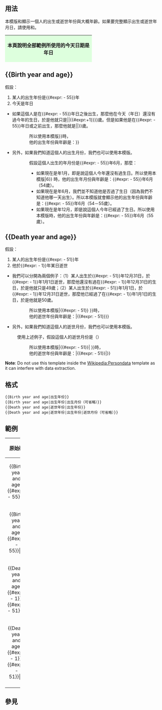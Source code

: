 <noinclude>{{template doc page viewed directly}}</noinclude>
{{High-use|5614}}
<!-- 在本行下編輯模板說明 -->

== 用法 ==
本模版{{tl|Birth year and age}}和{{tl|Death year and age}}顯示一個人的出生或逝世年份與大概年齡。如果要完整顯示出生或逝世年月日，請使用{{t1|Birth date and age}}和{{tl|Death date and age}}。

{| class="wikitable plainlinksneverexpand noprint" style="margin-top:0; width:100%; text-align:center;"
|-
! colspan="6" style="background:#dfd;"|
本頁說明全部範例所使用的今天日期是<br> 
{{CURRENTYEAR}}年{{CURRENTMONTHNAME}}{{CURRENTDAY}}日
|}

==<nowiki>{{Birth year and age}}</nowiki>==
假設：
#某人的出生年份是{{#expr: {{CURRENTYEAR}} - 55}}年
#今天是{{CURRENTYEAR}}年{{CURRENTMONTHNAME}}{{CURRENTDAY}}日

*如果這個人是在{{#expr: {{CURRENTYEAR}} - 55}}年{{CURRENTMONTHNAME}}{{CURRENTDAY}}日之後出生，那麼他在今天（{{CURRENTYEAR}}年{{CURRENTMONTHNAME}}{{CURRENTDAY}}日）還沒有過今年的生日，於是他就只是{{age|{{#expr: {{CURRENTYEAR}} - 55}}|{{CURRENTMONTH}}|{{#expr:{{CURRENTDAY}}+1}}}}歲。但是如果他是在{{#expr: {{CURRENTYEAR}} - 55}}年{{CURRENTMONTHNAME}}{{CURRENTDAY}}日或之前出生，那麼他就是{{age|{{#expr: {{CURRENTYEAR}} - 55}}|{{CURRENTMONTH}}|{{CURRENTDAY}}}}歲。 

::所以使用本模版{{tlx|birth year and age|{{#expr: {{CURRENTYEAR}} - 55}}}}時，
::他的出生年份與年齡是：{{birth year and age|{{#expr: {{CURRENTYEAR}} - 55}}}}

*另外，如果我們知道這個人的出生月份，我們也可以使用本模版。

::假設這個人出生的年月份是{{#expr: {{CURRENTYEAR}} - 55}}年6月，那麼：
::*如果現在是{{CURRENTYEAR}}年1月，即是說這個人今年還沒有過生日。所以使用本模版{{tlx|birth year and age|{{#expr: {{CURRENTYEAR}} - 55}}|6}} 時，他的出生年月份與年齡是：{{#expr: {{CURRENTYEAR}} - 55}}年6月（54歲）。
::*如果現在是{{CURRENTYEAR}}年6月，我們並不知道他是否過了生日（因為我們不知道他哪一天出生）。所以本模版就會顯示他的出生年份與年齡是：{{#expr: {{CURRENTYEAR}} - 55}}年6月（54－55歲）。
::*如果現在是{{CURRENTYEAR}}年12月，即是說這個人今年已經過了生日。所以使用本模版時，他的出生年份與年齡是：{{#expr: {{CURRENTYEAR}} - 55}}年6月（55歲）。

==<nowiki>{{Death year and age}}</nowiki>==
假設：
#某人的出生年份是{{#expr: {{CURRENTYEAR}} - 51}}年
#他於{{#expr: {{CURRENTYEAR}} - 1}}年某日逝世

*我們可以分開為兩個例子：（1）某人出生於{{#expr: {{CURRENTYEAR}} - 51}}年12月31日，於{{#expr: {{CURRENTYEAR}} - 1}}年1月1日逝世，那麼他還沒有過在{{#expr: {{CURRENTYEAR}} - 1}}年12月31日的生日，於是他就只是49歲；（2）某人出生於{{#expr: {{CURRENTYEAR}} - 51}}年1月1日，於{{#expr: {{CURRENTYEAR}} - 1}}年12月31日逝世，那麼他已經過了在{{#expr: {{CURRENTYEAR}} - 1}}年1月1日的生日，於是他就是50歲。

::所以使用本模版{{tlx|Death year and age|{{#expr: {{CURRENTYEAR}} - 1}}|{{#expr: {{CURRENTYEAR}} - 51}} }}時，
::他的逝世年份與年齡是：{{death year and age|{{#expr: {{CURRENTYEAR}} - 1}}|{{#expr: {{CURRENTYEAR}} - 51}}}}

*另外，如果我們知道這個人的逝世月份，我們也可以使用本模版。

:使用上述例子，假設這個人的逝世月份是{{CURRENTMONTH}}（{{CURRENTMONTHNAME}}）
::所以使用本模版{{tlx|Death year and age|{{#expr: {{CURRENTYEAR}} - 1}}|{{#expr: {{CURRENTYEAR}} - 51}}|{{CURRENTMONTH}} }}時，
::他的逝世年份與年齡是：{{death year and age|{{#expr: {{CURRENTYEAR}} - 1}}|{{#expr: {{CURRENTYEAR}} - 51}}|{{CURRENTMONTH}}}}

'''Note''': Do not use this template inside the [[Wikipedia:Persondata]] template as it can interfere with data extraction.

==格式==
<pre>
{{Birth year and age|出生年份}}
{{Birth year and age|出生年份|出生月份（可省略）}}
{{Death year and age|逝世年份|出生年份}}
{{Death year and age|逝世年份|出生年份|逝世月份（可省略）}}
</pre>

==範例==
{| class=wikitable width=100%
|-
! width=50% | 原始碼
! width=50% | 結果
|-
| style="text-align:center;" | <nowiki>{{Birth year and age|</nowiki>{{#expr: {{CURRENTYEAR}} - 55}}}}
| style="text-align:center;" | {{Birth year and age|{{#expr: {{CURRENTYEAR}} - 55}}}}
|-
| style="text-align:center;" | <nowiki>{{Birth year and age|</nowiki>{{#expr: {{CURRENTYEAR}} - 55}}<nowiki>|</nowiki>{{CURRENTMONTH}}}}
| style="text-align:center;" | {{Birth year and age|{{#expr: {{CURRENTYEAR}} - 55}}|{{CURRENTMONTH}}}}
|-
| style="text-align:center;" | <nowiki>{{Death year and age|</nowiki>{{#expr: {{CURRENTYEAR}} - 1}}<nowiki>|</nowiki>{{#expr: {{CURRENTYEAR}} - 51}}}}
| style="text-align:center;" | {{Death year and age|{{#expr: {{CURRENTYEAR}} - 1}}|{{#expr: {{CURRENTYEAR}} - 51}}}}
|-
| style="text-align:center;" | <nowiki>{{Death year and age|</nowiki>{{#expr: {{CURRENTYEAR}} - 1}}<nowiki>|</nowiki>{{#expr: {{CURRENTYEAR}} - 51}}<nowiki>|</nowiki>{{CURRENTMONTH}}}}
| style="text-align:center;" | {{Death year and age|{{#expr: {{CURRENTYEAR}} - 1}}|{{#expr: {{CURRENTYEAR}} - 51}}|{{CURRENTMONTH}}}}
|-
|}

== 參見 ==
{{出生、逝世及日期模板|BDA}}

<includeonly>{{Sandbox other||<!-- 本行下加入模板的分類 -->
[[Category:日期计算模板]]
[[Category:生卒模板]]
}}</includeonly>